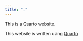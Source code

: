 ```yaml
---
title: "."
---
```


This is a Quarto website.

This website is written using [Quarto][websites] 


[websites]: https://quarto.org/docs/websites "Quarto website docs"
